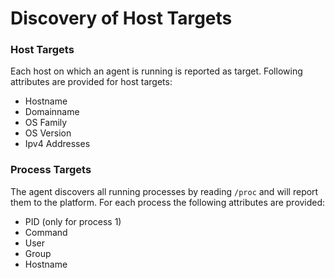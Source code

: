 # Discovery of Host Targets

### Host Targets

Each host on which an agent is running is reported as target. Following attributes are provided for host targets:

* Hostname
* Domainname
* OS Family
* OS Version
* Ipv4 Addresses


### Process Targets

The agent discovers all running processes by reading `/proc` and will report them to the platform. For each process the following attributes are provided:

* PID (only for process 1)
* Command
* User
* Group
* Hostname
